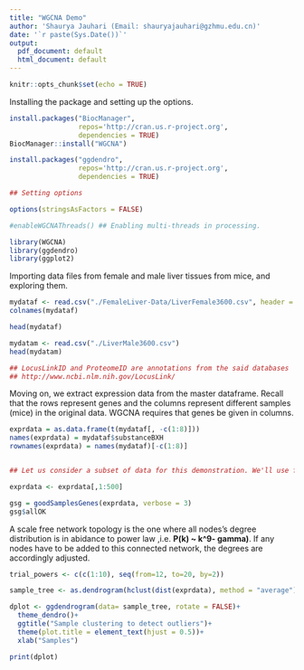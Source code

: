 ```yaml
---
title: "WGCNA Demo"
author: 'Shaurya Jauhari (Email: shauryajauhari@gzhmu.edu.cn)'
date: '`r paste(Sys.Date())`'
output:
  pdf_document: default
  html_document: default
---
```


```r
knitr::opts_chunk$set(echo = TRUE)
```

Installing the package and setting up the options.

```r

install.packages("BiocManager", 
                 repos='http://cran.us.r-project.org',
                 dependencies = TRUE)
BiocManager::install("WGCNA")

install.packages("ggdendro", 
                 repos='http://cran.us.r-project.org',
                 dependencies = TRUE)

## Setting options

options(stringsAsFactors = FALSE)

#enableWGCNAThreads() ## Enabling multi-threads in processing.

library(WGCNA)
library(ggdendro)
library(ggplot2)

```

Importing data files from female and male liver tissues from mice, and exploring
them.

```r

mydataf <- read.csv("./FemaleLiver-Data/LiverFemale3600.csv", header = TRUE) 
colnames(mydataf)

head(mydataf)

mydatam <- read.csv("./LiverMale3600.csv")
head(mydatam)

## LocusLinkID and ProteomeID are annotations from the said databases
## http://www.ncbi.nlm.nih.gov/LocusLink/

```

Moving on, we extract expression data from the master dataframe. Recall that the rows represent genes and the columns represent different samples (mice) in the original data. WGCNA requires that genes be given in columns.

```r

exprdata = as.data.frame(t(mydataf[, -c(1:8)]))
names(exprdata) = mydataf$substanceBXH
rownames(exprdata) = names(mydataf)[-c(1:8)]


## Let us consider a subset of data for this demonstration. We'll use first 500 features.

exprdata <- exprdata[,1:500]

```

```r

gsg = goodSamplesGenes(exprdata, verbose = 3)
gsg$allOK

```

A scale free network topology is the one where all nodes's degree distribution is in abidance to power law ,i.e. **P(k) ~ k^9- gamma)**. If any nodes have to be added to this connected network, the degrees are accordingly adjusted. 

```r

trial_powers <- c(c(1:10), seq(from=12, to=20, by=2))


```



```r

sample_tree <- as.dendrogram(hclust(dist(exprdata), method = "average"))

dplot <- ggdendrogram(data= sample_tree, rotate = FALSE)+
  theme_dendro()+
  ggtitle("Sample clustering to detect outliers")+
  theme(plot.title = element_text(hjust = 0.5))+
  xlab("Samples")

print(dplot)
```

